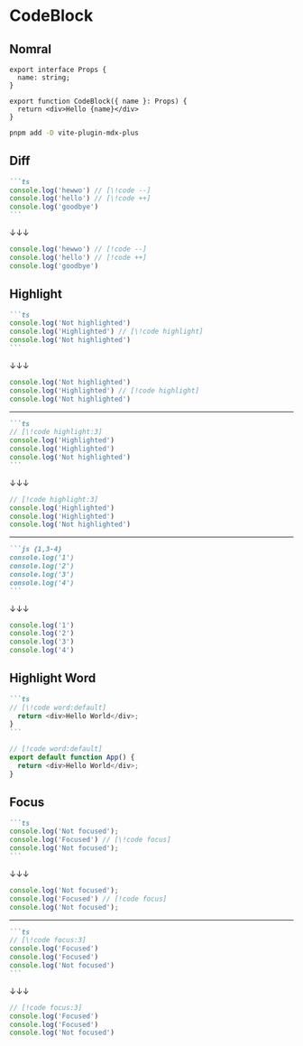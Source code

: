 # CodeBlock

## Nomral

```tsx
export interface Props {
  name: string;
}

export function CodeBlock({ name }: Props) {
  return <div>Hello {name}</div>
}
```

```sh
pnpm add -D vite-plugin-mdx-plus
```

## Diff

````md
```ts
console.log('hewwo') // [\!code --]
console.log('hello') // [\!code ++]
console.log('goodbye')
```
````
↓↓↓
```ts
console.log('hewwo') // [!code --]
console.log('hello') // [!code ++]
console.log('goodbye')
```

## Highlight

````md
```ts
console.log('Not highlighted')
console.log('Highlighted') // [\!code highlight]
console.log('Not highlighted')
```
````
↓↓↓
```ts
console.log('Not highlighted')
console.log('Highlighted') // [!code highlight]
console.log('Not highlighted')
```

---

````md
```ts
// [\!code highlight:3]
console.log('Highlighted')
console.log('Highlighted')
console.log('Not highlighted')
```
````
↓↓↓
```ts
// [!code highlight:3]
console.log('Highlighted')
console.log('Highlighted')
console.log('Not highlighted')
```

---

````md
```js {1,3-4}
console.log('1')
console.log('2')
console.log('3')
console.log('4')
```
````
↓↓↓
```js {1,3-4}
console.log('1')
console.log('2')
console.log('3')
console.log('4')
```

## Highlight Word

````md
```ts
// [\!code word:default]
  return <div>Hello World</div>;
}
```
````

```ts
// [!code word:default]
export default function App() {
  return <div>Hello World</div>;
}
```

## Focus

````md
```ts
console.log('Not focused');
console.log('Focused') // [\!code focus]
console.log('Not focused');
```
````
↓↓↓
```ts
console.log('Not focused');
console.log('Focused') // [!code focus]
console.log('Not focused');
```

---

````md
```ts
// [\!code focus:3]
console.log('Focused')
console.log('Focused')
console.log('Not focused')
```
````
↓↓↓
```ts
// [!code focus:3]
console.log('Focused')
console.log('Focused')
console.log('Not focused')
```
